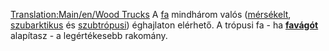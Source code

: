 [[Translation:Main/en/Wood Trucks]]{{hu/Navbox Közúti járművek}}
A [[Main/hu/Fa|fa]] mindhárom valós ([[Main/en/Éghajlatok/Hu#Mérsékelt|mérsékelt]], [[Main/en/Éghajlatok/Hu#SzubarktikusSzubarktikus|szubarktikus]] és [[Main/en/Éghajlatok/Hu#Szubtrópusi|szubtrópusi]]) éghajlaton elérhető. A trópusi fa - ha '''[[Main/hu/Favágó|favágót]]''' alapítasz - a legértékesebb rakomány.
{{hu/Közúti járművek|name     = Witcombe faszállító
  |img      = Witcombe_Wood_Truck.png
  |price    = £4,838 ($9,676) 
  |speed    = 30 mph (48 km/h)
  |annual   = £421 ($842)
  |designed = 1935
  |life     = 15
  |capacity = 20 tonna fa
}}
{{hu/Közúti járművek|name     = Foster faszállító
  |img      = Foster_Wood_Truck.png
  |price    = £5,617 ($11,234)
  |speed    = 55 mph (88 km/h)
  |annual   = £787 ($1,574)
  |designed = 1974
  |life     = 15
  |capacity = 22 tonna fa
}}
{{hu/Közúti járművek|name     = Moreland faszállító
  |img      = Moreland_Wood_Truck.png
  |price    = £6,027 ($12,054)
  |speed    = 70 mph (112 km/h)
  |annual   = £1,125 ($2,250)
  |designed = 2018
  |life     = 15
  |capacity = 24 tonna fa
}}